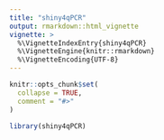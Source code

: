 ```yaml
---
title: "shiny4qPCR"
output: rmarkdown::html_vignette
vignette: >
  %\VignetteIndexEntry{shiny4qPCR}
  %\VignetteEngine{knitr::rmarkdown}
  %\VignetteEncoding{UTF-8}
---
```


```r
knitr::opts_chunk$set(
  collapse = TRUE,
  comment = "#>"
)
```

```r
library(shiny4qPCR)
```
